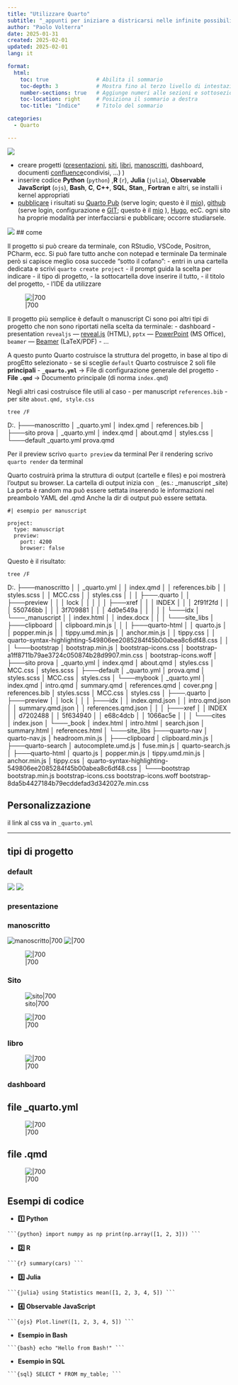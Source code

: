 ```yaml
---
title: "Utilizzare Quarto"
subtitle: "_appunti per iniziare a districarsi nelle infinite possibilità_ "
author: "Paolo Volterra"
date: 2025-01-31
created: 2025-02-01
updated: 2025-02-01
lang: it

format:
  html:
    toc: true               # Abilita il sommario
    toc-depth: 3            # Mostra fino al terzo livello di intestazioni
    number-sections: true   # Aggiunge numeri alle sezioni e sottosezioni
    toc-location: right     # Posiziona il sommario a destra
    toc-title: "Indice"     # Titolo del sommario

categories:
  - Quarto

---
```


![](https://quarto.org/quarto.png)


- creare progetti ([presentazioni](https://quarto.org/docs/presentations/), [siti](https://quarto.org/docs/websites/), [libri](https://quarto.org/docs/books/), [manoscritti](https://quarto.org/docs/manuscripts/), dashboard, documenti [confluence](https://quarto.org/docs/publishing/confluence.html)condivisi, ...) )
- inserire codice **Python** (`python`) ,**R** (`r`), **Julia** (`julia`), **Observable JavaScript** (`ojs`), **Bash**, **C**, **C++**, **SQL**, **Stan**,, **Fortran** e altri, se installi i kernel appropriati
- [pubblicare](https://quarto.org/docs/publishing/) i risultati su  [Quarto Pub](https://quartopub.com/)  (serve login; questo è il [mio](https://paolovolterra.quarto.pub/)), [github](https://github.com/) (serve login, configurazione e [GIT](https://git-scm.com/); questo è il [mio](https://paolovolterra.github.io/) ), [Hugo](https://gohugo.io/), ecC. ogni sito ha proprie modalità per interfacciarsi e pubblicare; occorre studiarsele.

![](https://gohugo.io/)
## come

Il progetto si può creare da terminale, con RStudio, VSCode, Positron, PCharm, ecc.
Si può fare tutto anche con notepad e terminale
Da terminale però si capisce meglio cosa succede "sotto il cofano":
- entri in una cartella dedicata e scrivi `quarto create project`
- il prompt guida la scelta per indicare 
	- il tipo di progetto, 
	- la sottocartella dove inserire il tutto, 
	- il titolo del progetto,
	- l'IDE da utilizzare

![|700](media/Pasted%20image%2020250131193127.png)

Il progetto più semplice è default o manuscript
Ci sono poi altri tipi di progetto che non sono riportati nella scelta da terminale:
- dashboard
- presentation `revealjs` — [reveal.js](https://quarto.org/docs/presentations/revealjs/) (HTML), `pptx` — [PowerPoint](https://quarto.org/docs/presentations/powerpoint.html) (MS Office), `beamer` — [Beamer](https://quarto.org/docs/presentations/beamer.html) (LaTeX/PDF)
- ...

A questo punto Quarto costruisce la struttura del progetto, in base al tipo di progEtto selezionato
- se si sceglie `default` Quarto costruisce 2 soli file **principali**
	- **`_quarto.yml`** → File di configurazione generale del progetto
	- **File `.qmd`** → Documento principale (di norma `index.qmd`)

Negli altri casi costruisce file utili al caso
- per manuscript `references.bib`
- per site `about.qmd, style.css`

```
tree /F
```

D:.
├───manoscritto
│       _quarto.yml
│       index.qmd
│       references.bib
│
├───sito prova
│       _quarto.yml
│       index.qmd
│       about.qmd
│       styles.css
│
└───default
        _quarto.yml
        prova.qmd

Per il preview scrivo  `quarto preview` da terminal
Per il rendering scrivo `quarto render` da terminal

Quarto costruirà prima la struttura di output (cartelle e files) e poi mostrerà l'output su browser. 
La cartella di output inizia con `_` (es.: \_manuscript \_site)
La porta è random ma può essere settata inserendo le informazioni nel preambolo YAML del .qmd
Anche la dir di output può essere settata.

```
#| esempio per manuscript

project:
  type: manuscript
  preview:
    port: 4200
    browser: false
```

Questo è il risultato:
```
tree /F
```

D:.
├───manoscritto
│   │   _quarto.yml
│   │   index.qmd
│   │   references.bib
│   │   styles.scss
│   │   MCC.css
│   │   styles.css
│   │
│   ├───.quarto
│   │   ├───preview
│   │   │       lock
│   │   │
│   │   ├───xref
│   │   │       INDEX
│   │   │       2f91f2fd
│   │   │       550746bb
│   │   │       3f709881
│   │   │       4d0e549a
│   │   │
│   │   └───idx
│   └───_manuscript
│       │   index.html
│       │   index.docx
│       │
│       └───site_libs
│           ├───clipboard
│           │       clipboard.min.js
│           │
│           ├───quarto-html
│           │       quarto.js
│           │       popper.min.js
│           │       tippy.umd.min.js
│           │       anchor.min.js
│           │       tippy.css
│           │       quarto-syntax-highlighting-549806ee2085284f45b00abea8c6df48.css
│           │
│           └───bootstrap
│                   bootstrap.min.js
│                   bootstrap-icons.css
│                   bootstrap-a1ff8711b79ae3724c050874b28d9907.min.css
│                   bootstrap-icons.woff
│
├───sito prova
│       _quarto.yml
│       index.qmd
│       about.qmd
│       styles.css
│       MCC.css
│       styles.scss
│
├───default
│       _quarto.yml
│       prova.qmd
│       styles.scss
│       MCC.css
│       styles.css
│
└───mybook
    │   _quarto.yml
    │   index.qmd
    │   intro.qmd
    │   summary.qmd
    │   references.qmd
    │   cover.png
    │   references.bib
    │   styles.scss
    │   MCC.css
    │   styles.css
    │
    ├───.quarto
    │   ├───preview
    │   │       lock
    │   │
    │   ├───idx
    │   │       index.qmd.json
    │   │       intro.qmd.json
    │   │       summary.qmd.json
    │   │       references.qmd.json
    │   │
    │   ├───xref
    │   │       INDEX
    │   │       d7202488
    │   │       5f634940
    │   │       e68c4dcb
    │   │       1066ac5e
    │   │
    │   └───cites
    │           index.json
    │
    └───_book
        │   index.html
        │   intro.html
        │   search.json
        │   summary.html
        │   references.html
        │
        └───site_libs
            ├───quarto-nav
            │       quarto-nav.js
            │       headroom.min.js
            │
            ├───clipboard
            │       clipboard.min.js
            │
            ├───quarto-search
            │       autocomplete.umd.js
            │       fuse.min.js
            │       quarto-search.js
            │
            ├───quarto-html
            │       quarto.js
            │       popper.min.js
            │       tippy.umd.min.js
            │       anchor.min.js
            │       tippy.css
            │       quarto-syntax-highlighting-549806ee2085284f45b00abea8c6df48.css
            │
            └───bootstrap
                    bootstrap.min.js
                    bootstrap-icons.css
                    bootstrap-icons.woff
                    bootstrap-8da5b4427184b79ecddefad3d342027e.min.css


## Personalizzazione

il link al css va in `_quarto.yml`


---

## tipi di progetto
### default

![](./media/Pasted%20image%2020250131192626.png)
![](media/Pasted%20image%2020250131192930.png)


### presentazione


### manoscritto

![manoscritto|700](media/Pasted%20image%2020250131191238.png)
![|700](media/Pasted%20image%2020250131192013.png)

![|700](media/Pasted%20image%2020250201233334.png)

### Sito

![sito|700](media/Pasted%20image%2020250131191811.png)

![|700](media/Pasted%20image%2020250131191927.png)

### libro

![|700](media/Pasted%20image%2020250201233255.png)


### dashboard





## file \_quarto.yml


![|700](media/Pasted%20image%2020250131205407.png)


## file .qmd

![|700](media/Pasted%20image%2020250131205701.png)



## Esempi di codice

- **1️⃣ Python**

` ```{python} import numpy as np print(np.array([1, 2, 3])) ``` `

- **2️⃣ R**

` ```{r} summary(cars) ``` `

- **3️⃣ Julia**

` ```{julia} using Statistics mean([1, 2, 3, 4, 5]) ``` `

- **4️⃣ Observable JavaScript**

` ```{ojs} Plot.lineY([1, 2, 3, 4, 5]) ``` `


- **Esempio in Bash**

` ```{bash} echo "Hello from Bash!" ``` `

- **Esempio in SQL**

` ```{sql} SELECT * FROM my_table; ``` `
